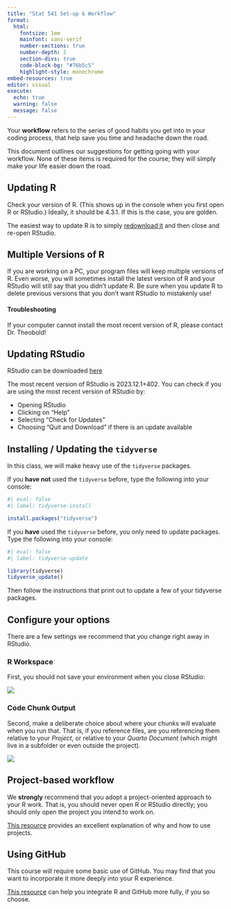 ```yaml
---
title: "Stat 541 Set-up & Workflow"
format: 
  html: 
    fontsize: 1em
    mainfont: sans-serif
    number-sections: true
    number-depth: 2
    section-divs: true
    code-block-bg: "#76b5c5"
    highlight-style: monochrome
embed-resources: true
editor: visual
execute: 
  echo: true
  warning: false
  message: false
---
```


Your **workflow** refers to the series of good habits you get into in your coding process, that help save you time and headache down the road.

This document outlines our suggestions for getting going with your workflow. None of these items is required for the course; they will simply make your life easier down the road.

## Updating R

Check your version of R. (This shows up in the console when you first open R or RStudio.)  Ideally, it should be 4.3.1. If this is the case, you are golden.

The easiest way to update R is to simply [redownload it](https://www.r-project.org/) and then close and re-open RStudio.

:::{.callout-warning}
# Multiple Versions of R 

If you are working on a PC, your program files will keep multiple versions of R. Even worse, you will sometimes install the latest version of R and your RStudio will still say that you didn't update R. Be sure when you update R to delete previous versions that you don't want RStudio to mistakenly use! 
:::

#### Troubleshooting 

If your computer cannot install the most recent version of R, please contact Dr. Theobold! 

<!-- First, identify which version of OSx you are running.  [How-to](https://support.apple.com/en-us/HT201260) -->

<!-- Next, find out which version of R your computer can run.  [Link](https://cran.r-project.org/bin/macosx/) -->

<!-- If this version is 3.7 or later, download the latest version that your computer can handle. -->

<!-- If this version is 3.6 or earlier, you're going to run in to some trouble.  I recommend updating your version of OSx, if you are willing.  If you can't, then you can use [rstudio.cloud](rstudio.cloud) to run R and RStudio on a free server.  However, I recommend strongly against this option; your files will not be saved indefinitely, your computing power will be limited, and you will need an internet connection at all times to do your work. -->

## Updating RStudio

RStudio can be downloaded [here](https://rstudio.com/products/rstudio/download/)

The most recent version of RStudio is 2023.12.1+402. You can check if you are using the most recent version of RStudio by:

- Opening RStudio
- Clicking on "Help"
- Selecting "Check for Updates"
- Choosing "Quit and Download" if there is an update available

## Installing / Updating the `tidyverse`

In this class, we will make heavy use of the `tidyverse` packages.

If you **have not** used the `tidyverse` before, type the following into your console:

```r
#| eval: false
#| label: tidyverse-install

install.packages("tidyverse")
```

If you **have** used the `tidyverse` before, you only need to update packages.  Type the following into your console:

```r
#| eval: false
#| label: tidyverse-update

library(tidyverse)
tidyverse_update()
```

Then follow the instructions that print out to update a few of your tidyverse packages.

## Configure your options

There are a few settings we recommend that you change right away in RStudio.

### R Workspace

First, you should not save your environment when you close RStudio:

![](https://rstats.wtf/img/rstudio-workspace.png)

### Code Chunk Output

Second, make a deliberate choice about where your chunks will evaluate when you run that.  That is, if you reference files, are you referencing them relative to your *Project*, or relative to your *Quarto Document* (which might live in a subfolder or even outside the project).

![](../images/directory_option.png)

## Project-based workflow

We **strongly** recommend that you adopt a project-oriented approach to your R work.  That is, you should never open R or RStudio directly; you should only open the project you intend to work on.

[This resource](https://rstats.wtf/project-oriented-workflow.html) provides an excellent explanation of why and how to use projects.

## Using GitHub

This course will require some basic use of GitHub.  You may find that you want to incorporate it more deeply into your R experience. 

[This resource](https://happygitwithr.com/) can help you integrate R and GitHub more fully, if you so choose.